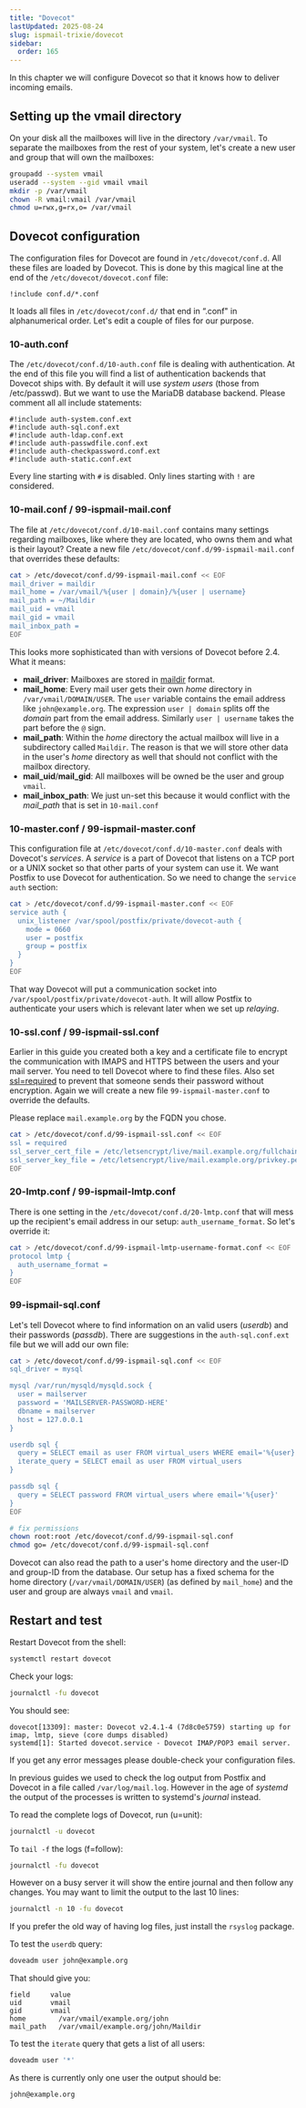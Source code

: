 ```yaml
---
title: "Dovecot"
lastUpdated: 2025-08-24
slug: ispmail-trixie/dovecot
sidebar:
  order: 165
---
```



<StepListReceive currentStep={4} />

In this chapter we will configure Dovecot so that it knows how to deliver incoming emails.

## Setting up the vmail directory

On your disk all the mailboxes will live in the directory `/var/vmail`. To separate the mailboxes from the rest of your
system, let's create a new user and group that will own the mailboxes:

```sh title="Run this on your server"
groupadd --system vmail
useradd --system --gid vmail vmail
mkdir -p /var/vmail
chown -R vmail:vmail /var/vmail
chmod u=rwx,g=rx,o= /var/vmail
```

## Dovecot configuration

The configuration files for Dovecot are found in `/etc/dovecot/conf.d`. All these files are loaded by Dovecot. This is
done by this magical line at the end of the `/etc/dovecot/dovecot.conf` file:

```
!include conf.d/*.conf
```

It loads all files in `/etc/dovecot/conf.d/` that end in “.conf" in alphanumerical order. Let's edit a couple of files
for our purpose.

### 10-auth.conf

The `/etc/dovecot/conf.d/10-auth.conf` file is dealing with authentication. At the end of this file you will find a list
of authentication backends that Dovecot ships with. By default it will use _system users_ (those from /etc/passwd). But
we want to use the MariaDB database backend. Please comment all all include statements:

```text title="Edit your /etc/dovecot/conf.d/10-auth.conf"
#!include auth-system.conf.ext
#!include auth-sql.conf.ext
#!include auth-ldap.conf.ext
#!include auth-passwdfile.conf.ext
#!include auth-checkpassword.conf.ext
#!include auth-static.conf.ext
```

Every line starting with `#` is disabled. Only lines starting with `!` are considered.

### 10-mail.conf / 99-ispmail-mail.conf

The file at `/etc/dovecot/conf.d/10-mail.conf` contains many settings regarding mailboxes, like where they are located,
who owns them and what is their layout? Create a new file `/etc/dovecot/conf.d/99-ispmail-mail.conf` that overrides
these defaults:

```sh title="Run this on your server"
cat > /etc/dovecot/conf.d/99-ispmail-mail.conf << EOF
mail_driver = maildir
mail_home = /var/vmail/%{user | domain}/%{user | username}
mail_path = ~/Maildir
mail_uid = vmail
mail_gid = vmail
mail_inbox_path =
EOF
```

This looks more sophisticated than with versions of Dovecot before 2.4. What it means:

- **mail_driver**: Mailboxes are stored in
  [maildir](https://doc.dovecot.org/2.4.1/core/config/mailbox_formats/maildir.html#maildir-mailbox-format) format.
- **mail_home**: Every mail user gets their own _home_ directory in `/var/vmail/DOMAIN/USER`. The `user` variable
  contains the email address like `john@example.org`. The expression `user | domain` splits off the _domain_ part from
  the email address. Similarly `user | username` takes the part before the `@` sign.
- **mail_path**: Within the _home_ directory the actual mailbox will live in a subdirectory called `Maildir`. The reason
  is that we will store other data in the user's _home_ directory as well that should not conflict with the mailbox
  directory.
- **mail_uid**/**mail_gid**: All mailboxes will be owned be the user and group `vmail`.
- **mail_inbox_path**: We just un-set this because it would conflict with the _mail_path_ that is set in `10-mail.conf`

### 10-master.conf / 99-ispmail-master.conf

This configuration file at `/etc/dovecot/conf.d/10-master.conf` deals with Dovecot's _services_. A _service_ is a part
of Dovecot that listens on a TCP port or a UNIX socket so that other parts of your system can use it. We want Postfix to
use Dovecot for authentication. So we need to change the `service auth` section:

```sh title="Run this on your server"
cat > /etc/dovecot/conf.d/99-ispmail-master.conf << EOF
service auth {
  unix_listener /var/spool/postfix/private/dovecot-auth {
    mode = 0660
    user = postfix
    group = postfix
  }
}
EOF
```

That way Dovecot will put a communication socket into `/var/spool/postfix/private/dovecot-auth`. It will allow Postfix
to authenticate your users which is relevant later when we set up _relaying_.

### 10-ssl.conf / 99-ispmail-ssl.conf

Earlier in this guide you created both a key and a certificate file to encrypt the communication with IMAPS and HTTPS
between the users and your mail server. You need to tell Dovecot where to find these files. Also set
[ssl=required](https://doc.dovecot.org/2.4.1/core/config/ssl.html#how-to-specify-when-ssl-tls-is-required) to prevent
that someone sends their password without encryption. Again we will create a new file `99-ispmail-master.conf` to
override the defaults.

<Aside type="danger" title="Important">

Please replace `mail.example.org` by the FQDN you chose.

</Aside>

```sh title="Run this on your server"
cat > /etc/dovecot/conf.d/99-ispmail-ssl.conf << EOF
ssl = required
ssl_server_cert_file = /etc/letsencrypt/live/mail.example.org/fullchain.pem
ssl_server_key_file = /etc/letsencrypt/live/mail.example.org/privkey.pem
EOF
```

### 20-lmtp.conf / 99-ispmail-lmtp.conf

There is one setting in the `/etc/dovecot/conf.d/20-lmtp.conf` that will mess up the recipient's email address in our
setup: `auth_username_format`. So let's override it:

```sh title="Run this on your server"
cat > /etc/dovecot/conf.d/99-ispmail-lmtp-username-format.conf << EOF
protocol lmtp {
  auth_username_format =
}
EOF
```

### 99-ispmail-sql.conf

Let's tell Dovecot where to find information on an valid users (_userdb_) and their passwords (_passdb_). There are
suggestions in the `auth-sql.conf.ext` file but we will add our own file:

```sh title="Run this on your server"
cat > /etc/dovecot/conf.d/99-ispmail-sql.conf << EOF
sql_driver = mysql

mysql /var/run/mysqld/mysqld.sock {
  user = mailserver
  password = 'MAILSERVER-PASSWORD-HERE'
  dbname = mailserver
  host = 127.0.0.1
}

userdb sql {
  query = SELECT email as user FROM virtual_users WHERE email='%{user}'
  iterate_query = SELECT email as user FROM virtual_users
}

passdb sql {
  query = SELECT password FROM virtual_users where email='%{user}'
}
EOF

# fix permissions
chown root:root /etc/dovecot/conf.d/99-ispmail-sql.conf
chmod go= /etc/dovecot/conf.d/99-ispmail-sql.conf
```

Dovecot can also read the path to a user's home directory and the user-ID and group-ID from the database. Our setup has
a fixed schema for the home directory (`/var/vmail/DOMAIN/USER`) (as defined by `mail_home`) and the user and group are
always `vmail` and `vmail`.

## Restart and test

Restart Dovecot from the shell:

```sh title="Run this on your server"
systemctl restart dovecot
```

Check your logs:

```sh title="Run this on your server"
journalctl -fu dovecot
```

You should see:

```
dovecot[13309]: master: Dovecot v2.4.1-4 (7d8c0e5759) starting up for imap, lmtp, sieve (core dumps disabled)
systemd[1]: Started dovecot.service - Dovecot IMAP/POP3 email server.
```

If you get any error messages please double-check your configuration files.

<Aside type="tip" title="Why there is no /var/log/mail.log?">

In previous guides we used to check the log output from Postfix and Dovecot in a file called `/var/log/mail.log`.
However in the age of _systemd_ the output of the processes is written to systemd's _journal_ instead.

To read the complete logs of Dovecot, run (u=unit):

```sh title="Run this on your server"
journalctl -u dovecot
```

To `tail -f` the logs (f=follow):

```sh title="Run this on your server"
journalctl -fu dovecot
```

However on a busy server it will show the entire journal and then follow any changes. You may want to limit the output
to the last 10 lines:

```sh title="Run this on your server"
journalctl -n 10 -fu dovecot
```

If you prefer the old way of having log files, just install the `rsyslog` package.

</Aside>

<Aside icon="approve-check-circle" title="Test it">

To test the `userdb` query:

```sh title="Run this on your server"
doveadm user john@example.org
```

That should give you:

```
field     value
uid       vmail
gid       vmail
home	    /var/vmail/example.org/john
mail_path	/var/vmail/example.org/john/Maildir
```

To test the `iterate` query that gets a list of all users:

```sh title="Run this on your server"
doveadm user '*'
```

As there is currently only one user the output should be:

```
john@example.org
```

</Aside>

